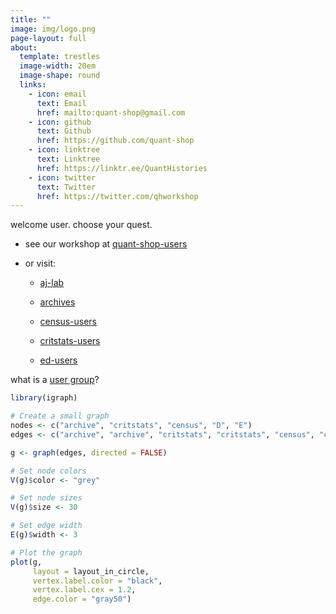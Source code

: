 ```yaml
---
title: ""
image: img/logo.png
page-layout: full
about:
  template: trestles
  image-width: 20em
  image-shape: round
  links:
    - icon: email
      text: Email
      href: mailto:quant-shop@gmail.com
    - icon: github
      text: Github
      href: https://github.com/quant-shop
    - icon: linktree
      text: Linktree
      href: https://linktr.ee/QuantHistories
    - icon: twitter
      text: Twitter
      href: https://twitter.com/qhworkshop
---
```


welcome user. choose your quest.

- see our workshop at [quant-shop-users](quant-shop.qmd){.external target="_blank"}

- or visit:

  - [aj-lab](){.external target="_blank"}
  
  - [archives](){.external target="_blank"}

  - [census-users](https://quant-shop.github.io/census/){.external target="_blank"}

  - [critstats-users](https://professornaite.github.io/critstats/){.external target="_blank"}

  - [ed-users](https://professornaite.github.io/racism-stem-ed/){.external target="_blank"}

what is a [user group](https://dictionary.cambridge.org/us/dictionary/english/user-group){target="_blank"}?

```r
library(igraph)

# Create a small graph
nodes <- c("archive", "critstats", "census", "D", "E")
edges <- c("archive", "archive", "critstats", "critstats", "census", "census", "D", "D", "E", "E", "A", "critstats", "archive", "census")

g <- graph(edges, directed = FALSE)

# Set node colors
V(g)$color <- "grey"

# Set node sizes
V(g)$size <- 30

# Set edge width
E(g)$width <- 3
```

```r
# Plot the graph
plot(g, 
     layout = layout_in_circle,
     vertex.label.color = "black",
     vertex.label.cex = 1.2,
     edge.color = "gray50")
```

